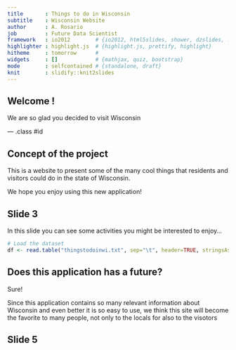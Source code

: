 ---
title       : Things to do in Wisconsin
subtitle    : Wisconsin Website
author      : A. Rosario
job         : Future Data Scientist
framework   : io2012        # {io2012, html5slides, shower, dzslides, ...}
highlighter : highlight.js  # {highlight.js, prettify, highlight}
hitheme     : tomorrow      # 
widgets     : []            # {mathjax, quiz, bootstrap}
mode        : selfcontained # {standalone, draft}
knit        : slidify::knit2slides
---

## Welcome !

We are so glad you decided to visit Wisconsin

--- .class #id 

## Concept of the project

This is a website to present some of the many cool things
that residents and visitors could do in the state of Wisconsin.

We hope you enjoy using this new application!


## Slide 3

 In this slide you can see some activities you might be
 interested to enjoy...
```{r,  warning=FALSE}
# Load the dataset
df <- read.table("thingstodoinwi.txt", sep="\t", header=TRUE, stringsAsFactors=FALSE)

```
 


## Does this application has a future?

  Sure!
  
  Since this application contains so many relevant information about 
  Wisconsin and even better it is so easy to use, we think this 
  site will become the favorite to many people, not only to the
  locals for also to the visotors



## Slide 5





